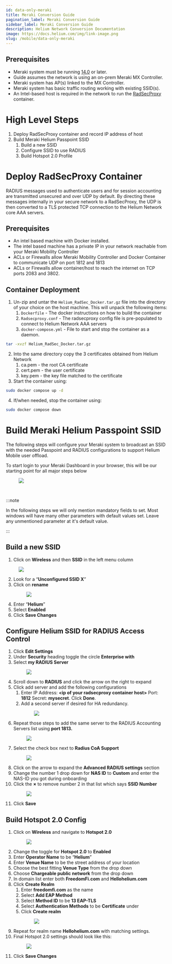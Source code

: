 ```yaml
---
id: data-only-meraki
title: Meraki Conversion Guide
pagination_label: Meraki Conversion Guide
sidebar_label: Meraki Conversion Guide
description: Helium Network Conversion Documentation
image: https://docs.helium.com/img/link-image.png
slug: /mobile/data-only-meraki
---
```



## Prerequisites

- Meraki system must be running
  [14.0](https://documentation.meraki.com/General_Administration/Firmware_Upgrades/Cisco_Meraki_Firmware_FAQ)
  or later.
- Guide assumes the network is using an on-prem Meraki MX Controller.
- Meraki system has AP(s) linked to the MX Controller.
- Meraki system has basic traffic routing working with existing SSID(s).
- An Intel-based host is required in the network to run the
  [RadSecProxy](https://github.com/novalabsxyz/radsec-proxy) container.

# High Level Steps

1. Deploy RadSecProxy container and record IP address of host
2. Build Meraki Helium Passpoint SSID
   1. Build a new SSID
   2. Configure SSID to use RADIUS
   3. Build Hotspot 2.0 Profile

# Deploy RadSecProxy Container

RADIUS messages used to authenticate users and for session accounting are transmitted unsecured and
over UDP by default. By directing these messages internally in your secure network to a RadSecProxy,
the UDP is then converted to a TLS protected TCP connection to the Helium Network core AAA servers.

## Prerequisites

- An intel based machine with Docker installed.
- The intel based machine has a private IP in your network reachable from your Meraki Mobility
  Controller
- ACLs or Firewalls allow Meraki Mobility Controller and Docker Container to communicate UDP on port
  1812 and 1813
- ACLs or Firewalls allow container/host to reach the internet on TCP ports 2083 and 3802\.

## Container Deployment

1. Un-zip and untar the `Helium_RadSec_Docker.tar.gz` file into the directory of your choice on the
   host machine. This will unpack the following items:
   1. `Dockerfile` \- The docker instructions on how to build the container
   2. `Radsecproxy.conf` \- The radsecproxy config file is pre-populated to connect to Helium
      Network AAA servers
   3. `docker-compose.yml` \- File to start and stop the container as a daemon.

```bash
tar -xvzf Helium_RadSec_Docker.tar.gz
```

2. Into the same directory copy the 3 certificates obtained from Helium Network
   1. ca.pem \- the root CA certificate
   2. cert.pem \- the user certificate
   3. key.pem \- the key file matched to the certificate
3. Start the container using:

```bash
sudo docker compose up -d
```

4. If/when needed, stop the container using:

```bash
sudo docker compose down
```

# Build Meraki Helium Passpoint SSID

The following steps will configure your Meraki system to broadcast an SSID with the needed Passpoint
and RADIUS configurations to support Helium Mobile user offload.

To start login to your Meraki Dashboard in your browser, this will be our starting point for all
major steps below

<figure className="screensnippet-wrapper">
  <img
    src={useBaseUrl('img/mobile-data-only/meraki/Meraki-figure-1.png')}
    style={{ maxHeight: '500px' }}
    className="add-border-radius add-shadow add-shadow-margin"
  />
</figure>
<br />

:::note

In the following steps we will only mention mandatory fields to set. Most windows will have many
other parameters with default values set. Leave any unmentioned parameter at it's default value.

:::

## Build a new SSID

1. Click on **Wireless** and then **SSID** in the left menu column

<figure className="screensnippet-wrapper">
  <img
    src={useBaseUrl('img/mobile-data-only/meraki/Meraki-figure-2.png')}
    style={{ maxHeight: '500px' }}
    className="add-border-radius add-shadow add-shadow-margin"
  />
</figure>

2. Look for a “**Unconfigured SSID X**”
3. Click on **rename**
   <figure className="screensnippet-wrapper">
     <img
       src={useBaseUrl('img/mobile-data-only/meraki/Meraki-figure-3.png')}
       style={{ maxHeight: '500px' }}
       className="add-border-radius add-shadow add-shadow-margin"
     />
   </figure>
4. Enter “**Helium**”
5. Select **Enabled**
6. Click **Save Changes**

## Configure Helium SSID for RADIUS Access Control

1. Click **Edit Settings**
2. Under **Security** heading toggle the circle **Enterprise with**
3. Select **my RADIUS Server**
   <figure className="screensnippet-wrapper">
     <img
       src={useBaseUrl('img/mobile-data-only/meraki/Meraki-figure-4.png')}
       style={{ maxHeight: '500px' }}
       className="add-border-radius add-shadow add-shadow-margin"
     />
   </figure>
4. Scroll down to **RADIUS** and click the arrow on the right to expand
5. Click add server and add the following configurations
   1. Enter IP Address: **\<ip of your radsecproxy container host\>** Port: **1812** Secret:
      **mysecret**. Click **Done**.
   2. Add a second server if desired for HA redundancy.
      <figure className="screensnippet-wrapper">
        <img
          src={useBaseUrl('img/mobile-data-only/meraki/Meraki-figure-5.png')}
          style={{ maxHeight: '500px' }}
          className="add-border-radius add-shadow add-shadow-margin"
        />
      </figure>
6. Repeat those steps to add the same server to the RADIUS Accounting Servers list using **port
   1813\.**
   <figure className="screensnippet-wrapper">
     <img
       src={useBaseUrl('img/mobile-data-only/meraki/Meraki-figure-6.png')}
       style={{ maxHeight: '500px' }}
       className="add-border-radius add-shadow add-shadow-margin"
     />
   </figure>
7. Select the check box next to **Radius CoA Support**
   <figure className="screensnippet-wrapper">
     <img
       src={useBaseUrl('img/mobile-data-only/meraki/Meraki-figure-7.png')}
       style={{ maxHeight: '500px' }}
       className="add-border-radius add-shadow add-shadow-margin"
     />
   </figure>
8. Click on the arrow to expand the **Advanced RADIUS settings** section
9. Change the number 1 drop down for **NAS ID** to **Custom** and enter the NAS-ID you got during
   onboarding
10. Click the **×** to remove number 2 in that list which says **SSID Number**
    <figure className="screensnippet-wrapper">
      <img
        src={useBaseUrl('img/mobile-data-only/meraki/Meraki-figure-8.png')}
        style={{ maxHeight: '450px' }}
        className="add-border-radius add-shadow add-shadow-margin"
      />
    </figure>
11. Click **Save**

## Build Hotspot 2.0 Config

1. Click on **Wireless** and navigate to **Hotspot 2.0**
   <figure className="screensnippet-wrapper">
     <img
       src={useBaseUrl('img/mobile-data-only/meraki/Meraki-figure-10.png')}
       style={{ maxHeight: '500px' }}
       className="add-border-radius add-shadow add-shadow-margin"
     />
   </figure>
2. Change the toggle for **Hotspot 2.0** to **Enabled**
3. Enter **Operator Name** to be “**Helium**”
4. Enter **Venue Name** to be the street address of your location
5. Choose the best fitting **Venue Type** from the drop down
6. Choose **Chargeable public network** from the drop down
7. In domain list enter both **FreedomFi.com** and **Hellohelium.com**
8. Click **Create Realm**
   1. Enter **freedomfi.com** as the name
   2. Select **Add EAP Method**
   3. Select **Method ID** to be **13 EAP-TLS**
   4. Select **Authentication Methods** to be **Certificate** under
   5. Click **Create realm**
      <figure className="screensnippet-wrapper">
        <img
          src={useBaseUrl('img/mobile-data-only/meraki/Meraki-figure-11.png')}
          style={{ maxHeight: '400px' }}
          className="add-border-radius add-shadow add-shadow-margin"
        />
      </figure>
9. Repeat for realm name **Hellohelium.com** with matching settings.
10. Final Hotspot 2.0 settings should look like this:
    <figure className="screensnippet-wrapper">
      <img
        src={useBaseUrl('img/mobile-data-only/meraki/Meraki-figure-12.png')}
        style={{ maxHeight: '600px' }}
        className="add-border-radius add-shadow add-shadow-margin"
      />
    </figure>
11. Click **Save Changes**
